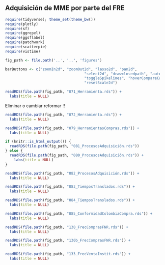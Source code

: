 ## Adquisición de MME por parte del FRE

```r
require(tidyverse); theme_set(theme_bw())
require(plotly)
require(sf)
require(ggrepel)
require(ggsflabel)
require(patchwork)
require(scatterpie)
require(vistime)

fig_path <- file.path('..', '..', 'figures')

barButtons <- c("zoomIn2d", "zoomOut2d", "lasso2d", "pan2d", 
                                    "select2d", "drawclosedpath", "autoScale2d", "zoom2", 
                                    "toggleSpikelines", "hoverCompareCartesian", "hoverClosestCartesian", 
                                    "resetScale2d")
```

\maxdeadcycles=1000

```r
readRDS(file.path(fig_path, "071_Herramienta.rds")) + 
  labs(title = NULL)
```
Eliminar o cambiar reformar !!

```r
readRDS(file.path(fig_path, "072_Herramienta.rds")) + 
  labs(title = NULL)
```

```r
readRDS(file.path(fig_path, "079_HerramientasCompras.rds")) + 
  labs(title = NULL)
```

```r
if (knitr::is_html_output()) {
  readRDS(file.path(fig_path, "081_ProcesosAdquisición.rds"))
} else {
  readRDS(file.path(fig_path, "080_ProcesosAdquisición.rds")) + 
    labs(title = NULL)
}
```

```r
readRDS(file.path(fig_path, "082_ProcesosAdquisición.rds")) + 
  labs(title = NULL)
```

```r
readRDS(file.path(fig_path, "083_TiemposTranslados.rds")) + 
  labs(title = NULL)
```

```r
readRDS(file.path(fig_path, "084_TiemposTranslados.rds")) + 
  labs(title = NULL)
```

```r
readRDS(file.path(fig_path, "085_ConformidadColombiaCompra.rds")) + 
  labs(title = NULL)
```

```r
readRDS(file.path(fig_path, "130_FrecComprasFNR.rds")) + 
  labs(title = NULL)
```

```r
readRDS(file.path(fig_path, "130b_FrecComprasFNR.rds")) + 
  labs(title = NULL)
```

```r
readRDS(file.path(fig_path, "133_FrecVentaInstit.rds")) + 
  labs(title = NULL)
```